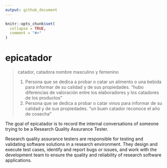 ```yaml
---
output: github_document
---
```


<!-- README.md is generated from README.Rmd. Please edit that file -->

```r
knitr::opts_chunk$set(
  collapse = TRUE,
  comment = "#>"
)
```

# epicatador

> catador, catadora
> nombre masculino y femenino
> 
> 1. Persona que se dedica a probar o catar un alimento o una bebida para informar de su calidad y de sus propiedades.
> "hubo diferencias de valoración entre los elaboradores y los catadores de los productos"
> 2. Persona que se dedica a probar o catar vinos para informar de su calidad y de sus propiedades.
> "un buen catador reconoce el año de cosecha"

<!-- badges: start -->
<!-- badges: end -->

The goal of epicatador is to record the internal conversations of someone trying to be a Research Quality Assurance Tester.

Research quality assurance testers are responsible for testing and validating software solutions in a research environment. They design and execute test cases, identify and report bugs or issues, and work with the development team to ensure the quality and reliability of research software applications.
